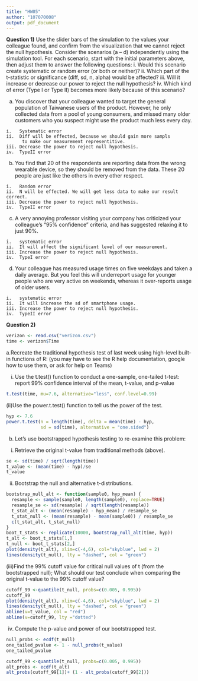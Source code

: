 ```yaml
---
title: "HW05"
author: "107070008"
output: pdf_document
---
```

**Question 1)**
Use the slider bars of the simulation to the values your colleague found, and confirm from the visualization that we cannot reject the null hypothesis. Consider the scenarios (a – d) independently using the simulation tool. For each scenario, start with the initial parameters above, then adjust them to answer the following questions:
i.   Would this scenario create systematic or random error (or both or neither)?
ii.  Which part of the t-statistic or significance (diff, sd, n, alpha) would be affected?
iii. Will it increase or decrease our power to reject the null hypothesis?
iv.  Which kind of error (Type I or Type II) becomes more likely because of this scenario?

a. You discover that your colleague wanted to target the general population of Taiwanese users of the product. However, he only collected data from a pool of young consumers, and missed many older customers who you suspect might use the product much less every day.

```
i.   Systematic error
ii.  Diff will be effected, because we should gain more sampls 
      to make our measurement representitive.
iii. Decrease the power to reject null hypothesis.
iv.  TypeII error
```
b. You find that 20 of the respondents are reporting data from the wrong wearable device, so they should be removed from the data. These 20 people are just like the others in every other respect.

```
i.   Random error
ii.  N will be effected. We will get less data to make our result correct.
iii. Decrease the power to reject null hypothesis.
iv.  TypeII error
```

c. A very annoying professor visiting your company has criticized your colleague’s “95% confidence” criteria, and has suggested relaxing it to just 90%.

```
i.   systematic error
ii.  It will affect the significant level of our measurement.
iii. Increase the power to reject null hypothesis.
iv.  TypeI error
```

d. Your colleague has measured usage times on five weekdays and taken a daily average. But you feel this will underreport usage for younger people who are very active on weekends, whereas it over-reports usage of older users.

```
i.   systematic error
ii.  It will increase the sd of smartphone usage.
iii. Increase the power to reject null hypothesis.
iv.  TypeII error
```

**Question 2)**

```r
verizon <- read.csv("verizon.csv")
time <- verizon$Time
```

a.Recreate the traditional hypothesis test of last week using high-level built-in functions of R:
(you may have to see the R help documentation, google how to use them, or ask for help on Teams)

(i) Use the t.test() function to conduct a one-sample, one-tailed t-test: 
report 99% confidence interval of the mean, t-value, and p-value

```r
t.test(time, mu=7.6, alternative="less", conf.level=0.99)
```

(ii)Use the power.t.test() function to tell us the power of the test.

```r
hyp <- 7.6
power.t.test(n = length(time), delta = mean(time) - hyp, 
             sd = sd(time), alternative = "one.sided")
```

b. Let’s use bootstrapped hypothesis testing to re-examine this problem:

(i) Retrieve the original t-value from traditional methods (above).

```r
se <- sd(time) / sqrt(length(time))
t_value <- (mean(time) - hyp)/se
t_value
```

(ii) Bootstrap the null and alternative t-distributions.

```r
bootstrap_null_alt <- function(sample0, hyp_mean) {
  resample <- sample(sample0, length(sample0), replace=TRUE)
  resample_se <- sd(resample) / sqrt(length(resample))
  t_stat_alt <- (mean(resample) - hyp_mean) / resample_se
  t_stat_null <- (mean(resample) - mean(sample0)) / resample_se
  c(t_stat_alt, t_stat_null)
}
boot_t_stats <- replicate(10000, bootstrap_null_alt(time, hyp))
t_alt <- boot_t_stats[1,]
t_null <- boot_t_stats[2,]
plot(density(t_alt), xlim=c(-4,6), col="skyblue", lwd = 2)
lines(density(t_null), lty = "dashed", col = "green")
```

(iii)Find the 99% cutoff value for critical null values of t (from the bootstrapped null);
What should our test conclude when comparing the original t-value to the 99% cutoff value? 

```r
cutoff_99 <-quantile(t_null, probs=c(0.005, 0.995))
cutoff_99
plot(density(t_alt), xlim=c(-4,6), col="skyblue", lwd = 2)
lines(density(t_null), lty = "dashed", col = "green")
abline(v=t_value, col = "red")
abline(v=cutoff_99, lty ="dotted")
```

(iv) Compute the p-value and power of our bootstrapped test.

```r
null_probs <- ecdf(t_null)
one_tailed_pvalue <- 1 - null_probs(t_value)
one_tailed_pvalue

cutoff_99 <-quantile(t_null, probs=c(0.005, 0.995))
alt_probs <- ecdf(t_alt)
alt_probs(cutoff_99[1])+ (1 - alt_probs(cutoff_99[2]))
```
